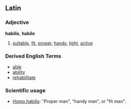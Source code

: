 ==Latin==

===Adjective===
'''habilis''', '''habile''' 

# [[suitable]], [[fit]], [[proper]], [[handy]], [[light]], [[active]]

===Derived English Terms===

*[[able]]
*[[ability]]
*[[rehabilitate]]

===Scientific usage===

*[[Homo habilis]]: "Proper man", "handy man", or "fit man".